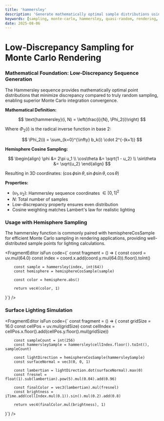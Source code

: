 ```yaml
---
title: 'hammersley'
description: 'Generate mathematically optimal sample distributions using Hammersley sequences for advanced rendering techniques'
keywords: [sampling, monte-carlo, hammersley, quasi-random, rendering, hemisphere]
date: 2025-08-06
---
```



# Low-Discrepancy Sampling for Monte Carlo Rendering

### Mathematical Foundation: Low-Discrepancy Sequence Generation

The Hammersley sequence provides mathematically optimal point distributions that minimize discrepancy compared to truly random sampling, enabling superior Monte Carlo integration convergence.

**Mathematical Definition:**

$$
\text{hammersley}(i, N) = \left(\frac{i}{N}, \Phi_2(i)\right)
$$

Where $\Phi_2(i)$ is the radical inverse function in base 2:

$$
\Phi_2(i) = \sum_{k=0}^{\infty} b_k(i) \cdot 2^{-(k+1)}
$$

**Hemisphere Cosine Sampling:**

$$
\begin{align}
\phi &= 2\pi u_1 \\
\cos\theta &= \sqrt{1 - u_2} \\
\sin\theta &= \sqrt{u_2}
\end{align}
$$

Resulting in 3D coordinates: $(\cos\phi \sin\theta, \sin\phi \sin\theta, \cos\theta)$

**Properties:**

- $(u_1, u_2)$: Hammersley sequence coordinates $\in [0,1]^2$
- $N$: Total number of samples
- Low-discrepancy property ensures even distribution
- Cosine weighting matches Lambert's law for realistic lighting

### Usage with Hemisphere Sampling

The hammersley function is commonly paired with hemisphereCosSample for efficient Monte Carlo sampling in rendering applications, providing well-distributed sample points for lighting calculations.

<FragmentEditor
        isFun
        code={`
const fragment = () => {
        const coord = uv.mul(64.0)
        const index = coord.x.add(coord.y.mul(64.0)).floor().toInt()

        const sample = hammersley(index, int(64))
        const hemisphere = hemisphereCosSample(sample)

        const color = hemisphere.abs()

        return vec4(color, 1)

}`}
/>

### Surface Lighting Simulation

<FragmentEditor
        isFun
        code={`
const fragment = () => {
        const gridSize = 16.0
        const cellPos = uv.mul(gridSize)
        const cellIndex = cellPos.x.floor().add(cellPos.y.floor().mul(gridSize))

        const sampleCount = int(256)
        const hammersleySample = hammersley(cellIndex.floor().toInt(), sampleCount)

        const lightDirection = hemisphereCosSample(hammersleySample)
        const surfaceNormal = vec3(0, 0, 1)

        const lambertian = lightDirection.dot(surfaceNormal).max(0)
        const fresnel = float(1).sub(lambertian).pow(5).mul(0.04).add(0.96)

        const finalColor = vec3(lambertian).mul(fresnel)
        const brightness = iTime.add(cellIndex.mul(0.1)).sin().mul(0.2).add(0.8)

        return vec4(finalColor.mul(brightness), 1)

}`}
/>

